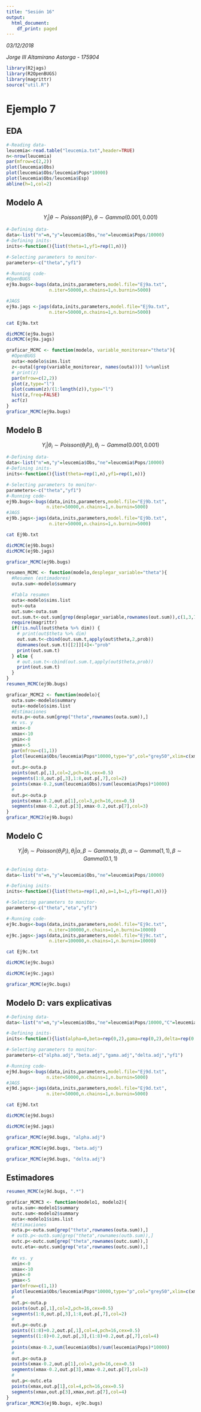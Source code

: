 ```yaml
---
title: "Sesión 16"
output:
  html_document:
    df_print: paged
---
```


_03/12/2018_

_Jorge III Altamirano Astorga - 175904_

```r
library(R2jags)
library(R2OpenBUGS)
library(magrittr)
source("util.R")
```

# Ejemplo 7 {.tabset}

## EDA

```r
#-Reading data-
leucemia<-read.table("leucemia.txt",header=TRUE)
n<-nrow(leucemia)
par(mfrow=c(2,2))
plot(leucemia$Obs)
plot(leucemia$Obs/leucemia$Pops*10000)
plot(leucemia$Obs/leucemia$Esp)
abline(h=1,col=2)
```

## Modelo A

$$
Y_i | \theta \sim Poisson(\theta P_i), \theta \sim Gamma(0.001, 0.001)
$$

```r
#-Defining data-
data<-list("n"=n,"y"=leucemia$Obs,"ne"=leucemia$Pops/10000)
#-Defining inits-
inits<-function(){list(theta=1,yf1=rep(1,n))}

#-Selecting parameters to monitor-
parameters<-c("theta","yf1")

#-Running code-
#OpenBUGS
ej9a.bugs<-bugs(data,inits,parameters,model.file="Ej9a.txt",
                n.iter=50000,n.chains=1,n.burnin=5000)

#JAGS
ej9a.jags <-jags(data,inits,parameters,model.file="Ej9a.txt",
                n.iter=50000,n.chains=1,n.burnin=5000)
```

```bash
cat Ej9a.txt
```


```r
dicMCMC(ej9a.bugs)
dicMCMC(ej9a.jags)
```

```r
graficar_MCMC <- function(modelo, variable_monitorear="theta"){
  #OpenBUGS
  outa<-modelo$sims.list
  z<-outa[(grep(variable_monitorear, names(outa)))] %>%unlist
  # print(z)
  par(mfrow=c(2,2))
  plot(z,type="l")
  plot(cumsum(z)/(1:length(z)),type="l")
  hist(z,freq=FALSE)
  acf(z)
}
graficar_MCMC(ej9a.bugs)
```

## Modelo B 

$$
Y_i | \theta_i \sim Poisson(\theta_i P_i), \theta_i \sim Gamma(0.001, 0.001)
$$

```r
#-Defining data-
data<-list("n"=n,"y"=leucemia$Obs,"ne"=leucemia$Pops/10000)
#-Defining inits-
inits<-function(){list(theta=rep(1,n),yf1=rep(1,n))}

#-Selecting parameters to monitor-
parameters<-c("theta","yf1")
#-Running code-
ej9b.bugs<-bugs(data,inits,parameters,model.file="Ej9b.txt",
               n.iter=50000,n.chains=1,n.burnin=5000)
#JAGS
ej9b.jags<-jags(data,inits,parameters,model.file="Ej9b.txt",
                n.iter=50000,n.chains=1,n.burnin=5000)
```

```bash
cat Ej9b.txt
```

```r
dicMCMC(ej9b.bugs)
dicMCMC(ej9b.jags)
```

```r
graficar_MCMC(ej9b.bugs)
```

```r
resumen_MCMC <- function(modelo,desplegar_variable="theta"){
  #Resumen (estimadores)
  outa.sum<-modelo$summary

  #Tabla resumen
  outa<-modelo$sims.list
  out<-outa
  out.sum<-outa.sum
  out.sum.t<-out.sum[grep(desplegar_variable,rownames(out.sum)),c(1,3,7)]
  require(magrittr)
  if(!is.null(out$theta %>% dim)) {
    # print(out$theta %>% dim)
    out.sum.t<-cbind(out.sum.t,apply(out$theta,2,prob))
    dimnames(out.sum.t)[[2]][4]<-"prob"
    print(out.sum.t)
  } else {
    # out.sum.t<-cbind(out.sum.t,apply(out$theta,prob))
    print(out.sum.t)
  }
}
resumen_MCMC(ej9b.bugs)
```

```r
graficar_MCMC2 <- function(modelo){
  outa.sum<-modelo$summary
  outa<-modelo$sims.list
  #Estimaciones
  outa.p<-outa.sum[grep("theta",rownames(outa.sum)),]
  #x vs. y
  xmin<-0
  xmax<-10
  ymin<-0
  ymax<-5
  par(mfrow=c(1,1))
  plot(leucemia$Obs/leucemia$Pops*10000,type="p",col="grey50",xlim=c(xmin,xmax),ylim=c(ymin,ymax))
  #
  out.p<-outa.p
  points(out.p[,1],col=2,pch=16,cex=0.5)
  segments(1:8,out.p[,3],1:8,out.p[,7],col=2)
  points(xmax-0.2,sum(leucemia$Obs)/sum(leucemia$Pops)*10000)
  #
  out.p<-outa.p
  points(xmax-0.2,out.p[1],col=3,pch=16,cex=0.5)
  segments(xmax-0.2,out.p[3],xmax-0.2,out.p[7],col=3)
}
graficar_MCMC2(ej9b.bugs)
```

## Modelo C

$$
Y_i | \theta_i \sim Poisson(\theta_i P_i), \theta_i|\alpha,\beta \sim Gamma(\alpha, \beta),
\alpha \sim Gamma(1,1), 
\beta \sim Gamma(0.1,1)
$$

```r
#-Defining data-
data<-list("n"=n,"y"=leucemia$Obs,"ne"=leucemia$Pops/10000)

#-Defining inits-
inits<-function(){list(theta=rep(1,n),a=1,b=1,yf1=rep(1,n))}

#-Selecting parameters to monitor-
parameters<-c("theta","eta","yf1")

#-Running code-
ej9c.bugs<-bugs(data,inits,parameters,model.file="Ej9c.txt",
                n.iter=100000,n.chains=1,n.burnin=10000)
ej9c.jags<-jags(data,inits,parameters,model.file="Ej9c.txt",
                n.iter=100000,n.chains=1,n.burnin=10000)
```

```bash
cat Ej9c.txt
```

```r
dicMCMC(ej9c.bugs)
```

```r
dicMCMC(ej9c.jags)
```

```r
graficar_MCMC(ej9c.bugs)
```


## Modelo D: vars explicativas


```r
#-Defining data-
data<-list("n"=n,"y"=leucemia$Obs,"ne"=leucemia$Pops/10000,"C"=leucemia$Cancer,"P"=leucemia$Place,"A"=leucemia$Age)

#-Defining inits-
inits<-function(){list(alpha=0,beta=rep(0,2),gama=rep(0,2),delta=rep(0,2),yf1=rep(1,n))}

#-Selecting parameters to monitor-
parameters<-c("alpha.adj","beta.adj","gama.adj","delta.adj","yf1")

#-Running code-
ej9d.bugs<-bugs(data,inits,parameters,model.file="Ej9d.txt",
               n.iter=50000,n.chains=1,n.burnin=5000)
#JAGS
ej9d.jags<-jags(data,inits,parameters,model.file="Ej9d.txt",
               n.iter=50000,n.chains=1,n.burnin=5000)
```

```bash
cat Ej9d.txt
```

```r
dicMCMC(ej9d.bugs)
```

```r
dicMCMC(ej9d.jags)
```

```r
graficar_MCMC(ej9d.bugs, "alpha.adj")
```

```r
graficar_MCMC(ej9d.bugs, "beta.adj")
```

```r
graficar_MCMC(ej9d.bugs, "delta.adj")
```

## Estimadores

```r
resumen_MCMC(ej9d.bugs, ".*")
```

```r
graficar_MCMC3 <- function(modelo1, modelo2){
  outa.sum<-modelo1$summary
  outc.sum<-modelo2$summary
  outa<-modelo1$sims.list
  #Estimaciones
  outa.p<-outa.sum[grep("theta",rownames(outa.sum)),]
  # outb.p<-outb.sum[grep("theta",rownames(outb.sum)),]
  outc.p<-outc.sum[grep("theta",rownames(outc.sum)),]
  outc.eta<-outc.sum[grep("eta",rownames(outc.sum)),]
  
  #x vs. y
  xmin<-0
  xmax<-10
  ymin<-0
  ymax<-5
  par(mfrow=c(1,1))
  plot(leucemia$Obs/leucemia$Pops*10000,type="p",col="grey50",xlim=c(xmin,xmax),ylim=c(ymin,ymax))
  #
  out.p<-outa.p
  points(out.p[,1],col=2,pch=16,cex=0.5)
  segments(1:8,out.p[,3],1:8,out.p[,7],col=2)
  #
  out.p<-outc.p
  points((1:8)+0.2,out.p[,1],col=4,pch=16,cex=0.5)
  segments((1:8)+0.2,out.p[,3],(1:8)+0.2,out.p[,7],col=4)
  #
  points(xmax-0.2,sum(leucemia$Obs)/sum(leucemia$Pops)*10000)
  #
  out.p<-outa.p
  points(xmax-0.2,out.p[1],col=3,pch=16,cex=0.5)
  segments(xmax-0.2,out.p[3],xmax-0.2,out.p[7],col=3)
  #
  out.p<-outc.eta
  points(xmax,out.p[1],col=4,pch=16,cex=0.5)
  segments(xmax,out.p[3],xmax,out.p[7],col=4)
}
graficar_MCMC3(ej9b.bugs, ej9c.bugs)
```

